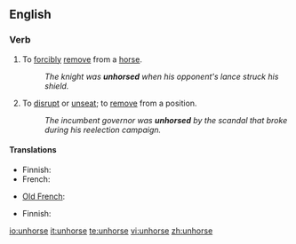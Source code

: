 ==English==

===Verb===
{{en-verb|unhors|ing}}

# To [[forcibly]] [[remove]] from a [[horse]].
#: ''The knight was '''unhorsed''' when his opponent's lance struck his shield.''
# {{context|by extension}} To [[disrupt]] or [[unseat]]; to [[remove]] from a position.
#: ''The incumbent governor was '''unhorsed''' by the scandal that broke during his reelection campaign.''

====Translations====
{{trans-top|remove from a horse}}
* Finnish: {{t+|fi|pudottaa}}
* French: {{t+|fr|désarçonner}}
{{trans-mid}}
* [[Old French]]: {{tø|fro|deschevaler}}
{{trans-bottom}}

{{trans-top|disrupt or unseat}}
* Finnish: {{t+|fi|pudottaa}}
{{trans-mid}}
{{trans-bottom}}

[[io:unhorse]]
[[it:unhorse]]
[[te:unhorse]]
[[vi:unhorse]]
[[zh:unhorse]]